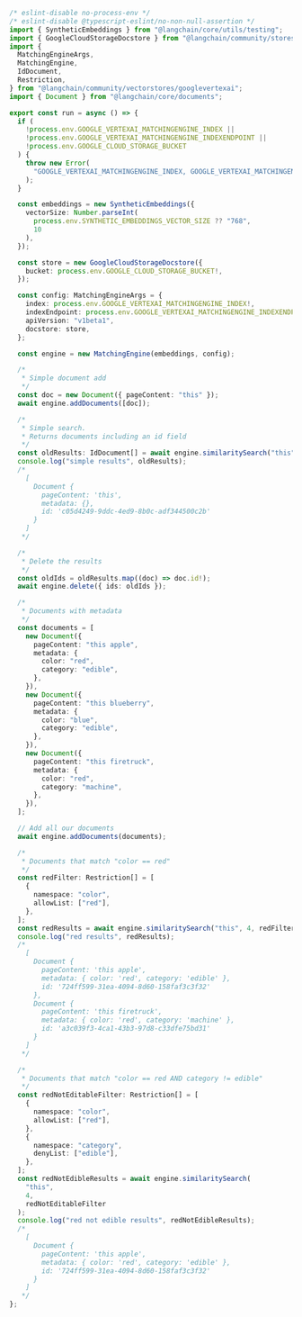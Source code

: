 ```typescript
/* eslint-disable no-process-env */
/* eslint-disable @typescript-eslint/no-non-null-assertion */
import { SyntheticEmbeddings } from "@langchain/core/utils/testing";
import { GoogleCloudStorageDocstore } from "@langchain/community/stores/doc/gcs";
import {
  MatchingEngineArgs,
  MatchingEngine,
  IdDocument,
  Restriction,
} from "@langchain/community/vectorstores/googlevertexai";
import { Document } from "@langchain/core/documents";

export const run = async () => {
  if (
    !process.env.GOOGLE_VERTEXAI_MATCHINGENGINE_INDEX ||
    !process.env.GOOGLE_VERTEXAI_MATCHINGENGINE_INDEXENDPOINT ||
    !process.env.GOOGLE_CLOUD_STORAGE_BUCKET
  ) {
    throw new Error(
      "GOOGLE_VERTEXAI_MATCHINGENGINE_INDEX, GOOGLE_VERTEXAI_MATCHINGENGINE_INDEXENDPOINT, and GOOGLE_CLOUD_STORAGE_BUCKET must be set."
    );
  }

  const embeddings = new SyntheticEmbeddings({
    vectorSize: Number.parseInt(
      process.env.SYNTHETIC_EMBEDDINGS_VECTOR_SIZE ?? "768",
      10
    ),
  });

  const store = new GoogleCloudStorageDocstore({
    bucket: process.env.GOOGLE_CLOUD_STORAGE_BUCKET!,
  });

  const config: MatchingEngineArgs = {
    index: process.env.GOOGLE_VERTEXAI_MATCHINGENGINE_INDEX!,
    indexEndpoint: process.env.GOOGLE_VERTEXAI_MATCHINGENGINE_INDEXENDPOINT!,
    apiVersion: "v1beta1",
    docstore: store,
  };

  const engine = new MatchingEngine(embeddings, config);

  /*
   * Simple document add
   */
  const doc = new Document({ pageContent: "this" });
  await engine.addDocuments([doc]);

  /*
   * Simple search.
   * Returns documents including an id field
   */
  const oldResults: IdDocument[] = await engine.similaritySearch("this");
  console.log("simple results", oldResults);
  /*
    [
      Document {
        pageContent: 'this',
        metadata: {},
        id: 'c05d4249-9ddc-4ed9-8b0c-adf344500c2b'
      }
    ]
   */

  /*
   * Delete the results
   */
  const oldIds = oldResults.map((doc) => doc.id!);
  await engine.delete({ ids: oldIds });

  /*
   * Documents with metadata
   */
  const documents = [
    new Document({
      pageContent: "this apple",
      metadata: {
        color: "red",
        category: "edible",
      },
    }),
    new Document({
      pageContent: "this blueberry",
      metadata: {
        color: "blue",
        category: "edible",
      },
    }),
    new Document({
      pageContent: "this firetruck",
      metadata: {
        color: "red",
        category: "machine",
      },
    }),
  ];

  // Add all our documents
  await engine.addDocuments(documents);

  /*
   * Documents that match "color == red"
   */
  const redFilter: Restriction[] = [
    {
      namespace: "color",
      allowList: ["red"],
    },
  ];
  const redResults = await engine.similaritySearch("this", 4, redFilter);
  console.log("red results", redResults);
  /*
    [
      Document {
        pageContent: 'this apple',
        metadata: { color: 'red', category: 'edible' },
        id: '724ff599-31ea-4094-8d60-158faf3c3f32'
      },
      Document {
        pageContent: 'this firetruck',
        metadata: { color: 'red', category: 'machine' },
        id: 'a3c039f3-4ca1-43b3-97d8-c33dfe75bd31'
      }
    ]
   */

  /*
   * Documents that match "color == red AND category != edible"
   */
  const redNotEditableFilter: Restriction[] = [
    {
      namespace: "color",
      allowList: ["red"],
    },
    {
      namespace: "category",
      denyList: ["edible"],
    },
  ];
  const redNotEdibleResults = await engine.similaritySearch(
    "this",
    4,
    redNotEditableFilter
  );
  console.log("red not edible results", redNotEdibleResults);
  /*
    [
      Document {
        pageContent: 'this apple',
        metadata: { color: 'red', category: 'edible' },
        id: '724ff599-31ea-4094-8d60-158faf3c3f32'
      }
    ]
   */
};
```
